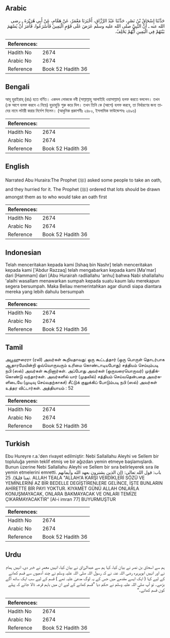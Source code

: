 ## Arabic


<div dir="rtl" lang="ar" style={{fontSize:'larger',backgroundColor:'#f8f9fa',padding:20}}>
حَدَّثَنَا إِسْحَاقُ بْنُ نَصْرٍ، حَدَّثَنَا عَبْدُ الرَّزَّاقِ، أَخْبَرَنَا مَعْمَرٌ، عَنْ هَمَّامٍ، عَنْ أَبِي هُرَيْرَةَ ـ رضى الله عنه ـ أَنَّ النَّبِيَّ صلى الله عليه وسلم عَرَضَ عَلَى قَوْمٍ الْيَمِينَ فَأَسْرَعُوا، فَأَمَرَ أَنْ يُسْهَمَ بَيْنَهُمْ فِي الْيَمِينِ أَيُّهُمْ يَحْلِفُ‏.‏
</div>
<div style={{backgroundColor:'#f8f9fa',padding:20, marginBottom: 10}}><table> <thead> <tr> <th>References:</th> <th></th> </tr> </thead> <tbody><tr><td>Hadith No</td><td>2674</td></tr><tr><td>Arabic No</td><td>2674</td></tr><tr><td>Reference</td><td>Book 52 Hadith 36</td></tr></tbody></table></div>

## Bengali


<div dir="ltr" lang="bn" style={{fontSize:'larger',backgroundColor:'#f8f9fa',padding:20}}>
আবূ হুরাইরাহ্ (রাঃ) হতে বর্ণিত। একদল লোককে নবী (সাল্লাল্লাহু আলাইহি ওয়াসাল্লাম) হলফ করতে বললেন। তখন (কে আগে হলফ করবে এ নিয়ে) হুড়াহুড়ি শুরু করে দিল। তখন তিনি কে (আগে) হলফ করবে, তা নির্ধারণের জন্য তাদের নামে লটারী করার নির্দেশ দিলেন। (আধুনিক প্রকাশনীঃ ২৪৮০, ইসলামিক ফাউন্ডেশনঃ ২৪৯৬)
</div>
<div style={{backgroundColor:'#f8f9fa',padding:20, marginBottom: 10}}><table> <thead> <tr> <th>References:</th> <th></th> </tr> </thead> <tbody><tr><td>Hadith No</td><td>2674</td></tr><tr><td>Arabic No</td><td>2674</td></tr><tr><td>Reference</td><td>Book 52 Hadith 36</td></tr></tbody></table></div>

## English


<div dir="ltr" lang="en" style={{fontSize:'larger',backgroundColor:'#f8f9fa',padding:20}}>
Narrated Abu Huraira:The Prophet (ﷺ) asked some people to take an oath, and they hurried for it. The Prophet (ﷺ) ordered that lots should be drawn amongst them as to who would take an oath first
</div>
<div style={{backgroundColor:'#f8f9fa',padding:20, marginBottom: 10}}><table> <thead> <tr> <th>References:</th> <th></th> </tr> </thead> <tbody><tr><td>Hadith No</td><td>2674</td></tr><tr><td>Arabic No</td><td>2674</td></tr><tr><td>Reference</td><td>Book 52 Hadith 36</td></tr></tbody></table></div>

## Indonesian


<div dir="ltr" lang="id" style={{fontSize:'larger',backgroundColor:'#f8f9fa',padding:20}}>
Telah menceritakan kepada kami [Ishaq bin Nashr] telah menceritakan kepada kami ['Abdur Razzaq] telah mengabarkan kepada kami [Ma'mar] dari [Hammam] dari [Abu Hurairah radliallahu 'anhu] bahwa Nabi shallallahu 'alaihi wasallam menawarkan sumpah kepada suatu kaum lalu merekapun segera bersumpah. Maka Beliau memerintahkan agar diundi siapa diantara mereka yang lebih dahulu bersumpah
</div>
<div style={{backgroundColor:'#f8f9fa',padding:20, marginBottom: 10}}><table> <thead> <tr> <th>References:</th> <th></th> </tr> </thead> <tbody><tr><td>Hadith No</td><td>2674</td></tr><tr><td>Arabic No</td><td>2674</td></tr><tr><td>Reference</td><td>Book 52 Hadith 36</td></tr></tbody></table></div>

## Tamil


<div dir="ltr" lang="ta" style={{fontSize:'larger',backgroundColor:'#f8f9fa',padding:20}}>
அபூஹுரைரா (ரலி) அவர்கள் கூறியதாவது: ஒரு கூட்டத்தார் (ஒரு பொருள் தொடர்பாக ஆதாரமேயின்றி ஒவ்வொருவரும் உரிமை கொண்டாடியபோது) சத்தியம் செய்யும்படி நபி (ஸல்) அவர்கள் கூறினார்கள். அப்போது அவர்கள் (ஒருவரையொருவர்) முந்திக்கொண்டு வந்தார்கள். அவர்களில் யார் (முதலில்) சத்தியம் செய்வதென்பதை அவர்களிடையே (முடிவு செய்வதற்காகச்) சீட்டுக் குலுக்கிப் போடும்படி நபி (ஸல்) அவர்கள் உத்தர விட்டார்கள். அத்தியாயம் : 52
</div>
<div style={{backgroundColor:'#f8f9fa',padding:20, marginBottom: 10}}><table> <thead> <tr> <th>References:</th> <th></th> </tr> </thead> <tbody><tr><td>Hadith No</td><td>2674</td></tr><tr><td>Arabic No</td><td>2674</td></tr><tr><td>Reference</td><td>Book 52 Hadith 36</td></tr></tbody></table></div>

## Turkish


<div dir="ltr" lang="tr" style={{fontSize:'larger',backgroundColor:'#f8f9fa',padding:20}}>
Ebu Hureyre r.a.'den rivayet edilmiştir: Nebi Sallallahu Aleyhi ve Sellem bir topluluğa yemin teklif etmiş ve bir ağızdan yemin etmeye başlamışlardı. Bunun üzerine Nebi Sallallahu Aleyhi ve Sellem bir sıra belirleyerek sıra ile yemin etmelerini emretti. باب: قول الله تعالى: (إن الذين يشترون بعهد الله وأيمانهم ثمنا قليلا). 25. ALLAH TEALA "ALLAH'A KARŞI VERDİKLERİ SÖZÜ VE YEMİNLERİNİ AZ BİR BEDELLE DEGİŞTİRENLERE GELİNCE, İŞTE BUNLARIN AHİRETTE BİR PAYI YOKTUR. KIYAMET GÜNÜ ALLAH ONLARLA KONUŞMAYACAK, ONLARA BAKMAYACAK VE ONLARI TEMİZE ÇIKARMAYACAKTIR" [Al-i imran 77] BUYURMUŞTUR
</div>
<div style={{backgroundColor:'#f8f9fa',padding:20, marginBottom: 10}}><table> <thead> <tr> <th>References:</th> <th></th> </tr> </thead> <tbody><tr><td>Hadith No</td><td>2674</td></tr><tr><td>Arabic No</td><td>2674</td></tr><tr><td>Reference</td><td>Book 52 Hadith 36</td></tr></tbody></table></div>

## Urdu


<div dir="rtl" lang="ur" style={{fontSize:'larger',backgroundColor:'#f8f9fa',padding:20}}>
ہم سے اسحاق بن نصر نے بیان کیا، کہا ہم سے عبدالرزاق نے بیان کیا، انہیں معمر نے خبر دی، انہیں ہمام نے اور انہیں ابوہریرہ رضی اللہ عنہ نے کہ رسول اللہ صلی اللہ علیہ وسلم نے چند آدمیوں سے قسم کھانے کے لیے کہا ( ایک ایسے مقدمے میں جس کے یہ لوگ مدعیٰ علیہ تھے ) قسم کے لیے سب ایک ساتھ آگے بڑھے۔ تو آپ صلی اللہ علیہ وسلم نے حکم دیا ”قسم کھانے کے لیے ان میں باہم قرعہ ڈالا جائے کہ پہلے کون قسم کھائے۔“
</div>
<div style={{backgroundColor:'#f8f9fa',padding:20, marginBottom: 10}}><table> <thead> <tr> <th>References:</th> <th></th> </tr> </thead> <tbody><tr><td>Hadith No</td><td>2674</td></tr><tr><td>Arabic No</td><td>2674</td></tr><tr><td>Reference</td><td>Book 52 Hadith 36</td></tr></tbody></table></div>